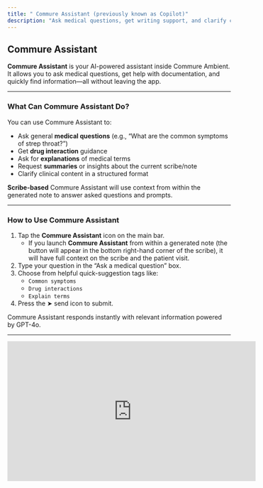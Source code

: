 ```yaml
---
title: " Commure Assistant (previously known as Copilot)"
description: "Ask medical questions, get writing support, and clarify clinical terms—all within Commure Ambient."
---
```


## Commure Assistant

**Commure Assistant** is your AI-powered assistant inside Commure Ambient. It allows you to ask medical questions, get help with documentation, and quickly find information—all without leaving the app.

---

### What Can Commure Assistant Do?

You can use Commure Assistant to:

- Ask general **medical questions** (e.g., “What are the common symptoms of strep throat?”)
- Get **drug interaction** guidance
- Ask for **explanations** of medical terms
- Request **summaries** or insights about the current scribe/note
- Clarify clinical content in a structured format

**Scribe-based** Commure Assistant will use context from within the generated note to answer asked questions and prompts.

---

### How to Use Commure Assistant

1. Tap the **Commure Assistant** icon on the main bar.
   - If you launch **Commure Assistant** from within a generated note (the button will appear in the bottom right-hand corner of the scribe), it will have full context on the scribe and the patient visit.
2. Type your question in the “Ask a medical question” box.
3. Choose from helpful quick-suggestion tags like:
   - `Common symptoms`
   - `Drug interactions`
   - `Explain terms`
4. Press the ➤ send icon to submit.

Commure Assistant responds instantly with relevant information powered by GPT-4o.

---

<iframe width="560" height="315" src="https://www.youtube.com/embed/Pxu82YeEGYE?si=03l3jacUMiJJULTO &mute=1" title="YouTube video player" frameborder="0" allow="accelerometer; autoplay; clipboard-write; encrypted-media; gyroscope; picture-in-picture; web-share" referrerpolicy="strict-origin-when-cross-origin" allowfullscreen />

### Example Use Cases

- “Explain the assessment section of this note”
- “What’s the typical dosage of Celebrex for ankle pain?”
- “List possible causes of shortness of breath”